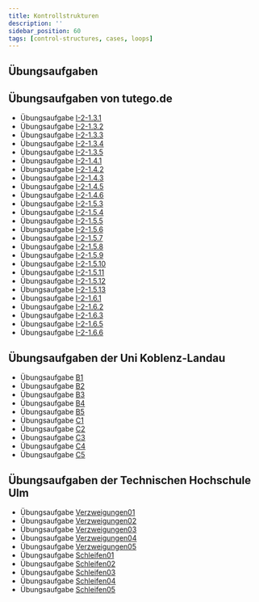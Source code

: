 ```yaml
---
title: Kontrollstrukturen
description: ''
sidebar_position: 60
tags: [control-structures, cases, loops]
---
```


## Übungsaufgaben


<DocCardList />

## Übungsaufgaben von tutego.de

- Übungsaufgabe
  [I-2-1.3.1](https://tutego.de/javabuch/aufgaben/intro.html#_java_programme_portieren)
- Übungsaufgabe
  [I-2-1.3.2](https://tutego.de/javabuch/aufgaben/imperativ.html#_pr%C3%BCfen_ob_beute_fair_aufgeteilt_werden_kann)
- Übungsaufgabe
  [I-2-1.3.3](https://tutego.de/javabuch/aufgaben/imperativ.html#_besitzen_zwei_zahlen_gleiche_ziffern)
- Übungsaufgabe
  [I-2-1.3.4](https://tutego.de/javabuch/aufgaben/imperativ.html#_w%C3%A4hrungsbetrag_in_m%C3%BCnzen_umrechnen)
- Übungsaufgabe
  [I-2-1.3.5](https://tutego.de/javabuch/aufgaben/imperativ.html#_eine_flasche_rum_10_flaschen_rum)
- Übungsaufgabe
  [I-2-1.4.1](https://tutego.de/javabuch/aufgaben/imperativ.html#_zahltag)
- Übungsaufgabe
  [I-2-1.4.2](https://tutego.de/javabuch/aufgaben/imperativ.html#_einundzwanzig)
- Übungsaufgabe
  [I-2-1.4.3](https://tutego.de/javabuch/aufgaben/imperativ.html#_literangaben_umrechnen)
- Übungsaufgabe
  [I-2-1.4.5](https://tutego.de/javabuch/aufgaben/imperativ.html#_eingegebene_zeichenfolgen_f%C3%BCr_eine_zustimmung_auswerten)
- Übungsaufgabe
  [I-2-1.4.6](https://tutego.de/javabuch/aufgaben/imperativ.html#_switch_anweisung_in_switch_ausdruck_umschreiben_neu)
- Übungsaufgabe
  [I-2-1.5.3](https://tutego.de/javabuch/aufgaben/imperativ.html#_zahlen_von_der_kommandozeile_summieren)
- Übungsaufgabe
  [I-2-1.5.4](https://tutego.de/javabuch/aufgaben/imperativ.html#_ein_mathematisches_ph%C3%A4nomen_durchlaufen)
- Übungsaufgabe
  [I-2-1.5.5](https://tutego.de/javabuch/aufgaben/imperativ.html#_produkte_f%C3%BCr_fakult%C3%A4ten_berechnen)
- Übungsaufgabe
  [I-2-1.5.6](https://tutego.de/javabuch/aufgaben/imperativ.html#_feststellen_ob_eine_zahl_durch_fakult%C3%A4t_gebildet_wurde)
- Übungsaufgabe
  [I-2-1.5.7](https://tutego.de/javabuch/aufgaben/imperativ.html#_kleinste_und_gr%C3%B6%C3%9Fte_ziffer_einer_zahl_finden)
- Übungsaufgabe
  [I-2-1.5.8](https://tutego.de/javabuch/aufgaben/imperativ.html#_ein_wimpel_im_wind_durch_geschachtelte_schleifen)
- Übungsaufgabe
  [I-2-1.5.9](https://tutego.de/javabuch/aufgaben/imperativ.html#_einfaches_schachbrett_ausgeben)
- Übungsaufgabe
  [I-2-1.5.10](https://tutego.de/javabuch/aufgaben/imperativ.html#_es_weihnachtet_sehr_b%C3%A4ume_mit_schmuck_darstellen)
- Übungsaufgabe
  [I-2-1.5.11](https://tutego.de/javabuch/aufgaben/imperativ.html#_fischige_stickmotive_zeichnen)
- Übungsaufgabe
  [I-2-1.5.12](https://tutego.de/javabuch/aufgaben/imperativ.html#_ausprobieren_statt_denken)
- Übungsaufgabe
  [I-2-1.5.13](https://tutego.de/javabuch/aufgaben/imperativ.html#_anzahl_ziffern_einer_zahl_ermitteln)
- Übungsaufgabe
  [I-2-1.6.1](https://tutego.de/javabuch/aufgaben/imperativ.html#_herzen_zeichnen)
- Übungsaufgabe
  [I-2-1.6.2](https://tutego.de/javabuch/aufgaben/imperativ.html#_%C3%BCberladene_linien_methoden_implementieren)
- Übungsaufgabe
  [I-2-1.6.3](https://tutego.de/javabuch/aufgaben/imperativ.html#_alles_im_lot)
- Übungsaufgabe
  [I-2-1.6.5](https://tutego.de/javabuch/aufgaben/imperativ.html#_collatz_folge_berechnen)
- Übungsaufgabe
  [I-2-1.6.6](https://tutego.de/javabuch/aufgaben/imperativ.html#_multiplikationstabelle_erstellen)

## Übungsaufgaben der Uni Koblenz-Landau

- Übungsaufgabe
  [B1](https://www.uni-koblenz-landau.de/de/koblenz/fb4/ist/rgebert/teaching/SS08/java-programming/programmieraufgaben.pdf/view)
- Übungsaufgabe
  [B2](https://www.uni-koblenz-landau.de/de/koblenz/fb4/ist/rgebert/teaching/SS08/java-programming/programmieraufgaben.pdf/view)
- Übungsaufgabe
  [B3](https://www.uni-koblenz-landau.de/de/koblenz/fb4/ist/rgebert/teaching/SS08/java-programming/programmieraufgaben.pdf/view)
- Übungsaufgabe
  [B4](https://www.uni-koblenz-landau.de/de/koblenz/fb4/ist/rgebert/teaching/SS08/java-programming/programmieraufgaben.pdf/view)
- Übungsaufgabe
  [B5](https://www.uni-koblenz-landau.de/de/koblenz/fb4/ist/rgebert/teaching/SS08/java-programming/programmieraufgaben.pdf/view)
- Übungsaufgabe
  [C1](https://www.uni-koblenz-landau.de/de/koblenz/fb4/ist/rgebert/teaching/SS08/java-programming/programmieraufgaben.pdf/view)
- Übungsaufgabe
  [C2](https://www.uni-koblenz-landau.de/de/koblenz/fb4/ist/rgebert/teaching/SS08/java-programming/programmieraufgaben.pdf/view)
- Übungsaufgabe
  [C3](https://www.uni-koblenz-landau.de/de/koblenz/fb4/ist/rgebert/teaching/SS08/java-programming/programmieraufgaben.pdf/view)
- Übungsaufgabe
  [C4](https://www.uni-koblenz-landau.de/de/koblenz/fb4/ist/rgebert/teaching/SS08/java-programming/programmieraufgaben.pdf/view)
- Übungsaufgabe
  [C5](https://www.uni-koblenz-landau.de/de/koblenz/fb4/ist/rgebert/teaching/SS08/java-programming/programmieraufgaben.pdf/view)

## Übungsaufgaben der Technischen Hochschule Ulm

- Übungsaufgabe
  [Verzweigungen01](https://studium.hs-ulm.de/de/org/I/vorkurse/Documents/java_aufgaben.pdf)
- Übungsaufgabe
  [Verzweigungen02](https://studium.hs-ulm.de/de/org/I/vorkurse/Documents/java_aufgaben.pdf)
- Übungsaufgabe
  [Verzweigungen03](https://studium.hs-ulm.de/de/org/I/vorkurse/Documents/java_aufgaben.pdf)
- Übungsaufgabe
  [Verzweigungen04](https://studium.hs-ulm.de/de/org/I/vorkurse/Documents/java_aufgaben.pdf)
- Übungsaufgabe
  [Verzweigungen05](https://studium.hs-ulm.de/de/org/I/vorkurse/Documents/java_aufgaben.pdf)
- Übungsaufgabe
  [Schleifen01](https://studium.hs-ulm.de/de/org/I/vorkurse/Documents/java_aufgaben.pdf)
- Übungsaufgabe
  [Schleifen02](https://studium.hs-ulm.de/de/org/I/vorkurse/Documents/java_aufgaben.pdf)
- Übungsaufgabe
  [Schleifen03](https://studium.hs-ulm.de/de/org/I/vorkurse/Documents/java_aufgaben.pdf)
- Übungsaufgabe
  [Schleifen04](https://studium.hs-ulm.de/de/org/I/vorkurse/Documents/java_aufgaben.pdf)
- Übungsaufgabe
  [Schleifen05](https://studium.hs-ulm.de/de/org/I/vorkurse/Documents/java_aufgaben.pdf)

